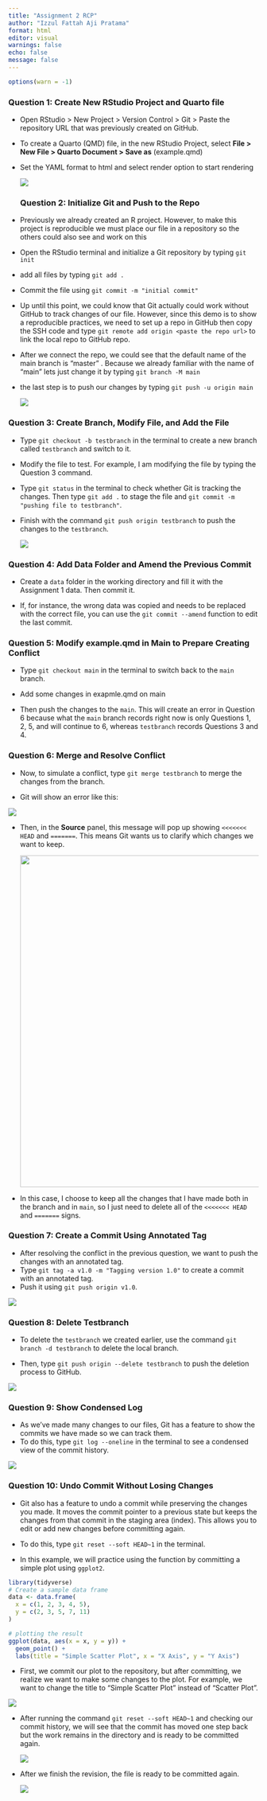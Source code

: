 ```yaml
---
title: "Assignment 2 RCP"
author: "Izzul Fattah Aji Pratama"
format: html
editor: visual
warnings: false
echo: false
message: false
---
```


```r
options(warn = -1)
```

### Question 1: Create New RStudio Project and Quarto file

-   Open RStudio \> New Project \> Version Control \> Git \> Paste the repository URL that was previously created on GitHub.

-   To create a Quarto (QMD) file, in the new RStudio Project, select **File \> New File \> Quarto Document \> Save as** (example.qmd)

-   Set the YAML format to html and select render option to start rendering

    ![](images/clipboard-3291366609.png)

    ### Question 2: Initialize Git and Push to the Repo

-   Previously we already created an R project. However, to make this project is reproducible we must place our file in a repository so the others could also see and work on this

-   Open the RStudio terminal and initialize a Git repository by typing `git init`

-   add all files by typing `git add .`

-   Commit the file using `git commit -m "initial commit"`

-   Up until this point, we could know that Git actually could work without GitHub to track changes of our file. However, since this demo is to show a reproducible practices, we need to set up a repo in GitHub then copy the SSH code and type `git remote add origin <paste the repo url>` to link the local repo to GitHub repo.

-   After we connect the repo, we could see that the default name of the main branch is "master" . Because we already familiar with the name of "main" lets just change it by typing `git branch -M main`

-   the last step is to push our changes by typing `git push -u origin main`

    ![](images/clipboard-3326618688.png)

### Question 3: Create Branch, Modify File, and Add the File

-   Type `git checkout -b testbranch` in the terminal to create a new branch called `testbranch` and switch to it.

-   Modify the file to test. For example, I am modifying the file by typing the Question 3 command.

-   Type `git status` in the terminal to check whether Git is tracking the changes. Then type `git add .` to stage the file and `git commit -m "pushing file to testbranch"`.

-   Finish with the command `git push origin testbranch` to push the changes to the `testbranch`.

    ![](images/clipboard-1433599888.png)

### Question 4: Add Data Folder and Amend the Previous Commit

-   Create a `data` folder in the working directory and fill it with the Assignment 1 data. Then commit it.

-   If, for instance, the wrong data was copied and needs to be replaced with the correct file, you can use the `git commit --amend` function to edit the last commit.

### Question 5: Modify example.qmd in Main to Prepare Creating Conflict

-   Type `git checkout main` in the terminal to switch back to the `main` branch.

-   Add some changes in exapmle.qmd on main

-   Then push the changes to the `main`. This will create an error in Question 6 because what the `main` branch records right now is only Questions 1, 2, 5, and will continue to 6, whereas `testbranch` records Questions 3 and 4.

### Question 6: Merge and Resolve Conflict

-   Now, to simulate a conflict, type `git merge testbranch` to merge the changes from the branch.

-   Git will show an error like this:

![](images/clipboard-2659250452.png)

-   Then, in the **Source** panel, this message will pop up showing `<<<<<<< HEAD` and `=======`. This means Git wants us to clarify which changes we want to keep.

    ![](images/clipboard-3277969989.png){width="667"}

-   In this case, I choose to keep all the changes that I have made both in the branch and in `main`, so I just need to delete all of the `<<<<<<< HEAD` and `=======` signs.

### Question 7: Create a Commit Using Annotated Tag

-   After resolving the conflict in the previous question, we want to push the changes with an annotated tag.
-   Type `git tag -a v1.0 -m "Tagging version 1.0"` to create a commit with an annotated tag.
-   Push it using `git push origin v1.0`.

![](images/clipboard-2645839883.png)

### Question 8: Delete Testbranch

-   To delete the `testbranch` we created earlier, use the command `git branch -d testbranch` to delete the local branch.

-   Then, type `git push origin --delete testbranch` to push the deletion process to GitHub.

![](images/clipboard-348984791.png)

### Question 9: Show Condensed Log

-   As we've made many changes to our files, Git has a feature to show the commits we have made so we can track them.
-   To do this, type `git log --oneline` in the terminal to see a condensed view of the commit history.

![](images/clipboard-2469502363.png)

### Question 10: Undo Commit Without Losing Changes

-   Git also has a feature to undo a commit while preserving the changes you made. It moves the commit pointer to a previous state but keeps the changes from that commit in the staging area (index). This allows you to edit or add new changes before committing again.

-   To do this, type `git reset --soft HEAD~1` in the terminal.

-   In this example, we will practice using the function by committing a simple plot using `ggplot2`.

```r

library(tidyverse)
# Create a sample data frame
data <- data.frame(
  x = c(1, 2, 3, 4, 5),
  y = c(2, 3, 5, 7, 11)
)

# plotting the result
ggplot(data, aes(x = x, y = y)) +
  geom_point() +
  labs(title = "Simple Scatter Plot", x = "X Axis", y = "Y Axis")

```

-   First, we commit our plot to the repository, but after committing, we realize we want to make some changes to the plot. For example, we want to change the title to "Simple Scatter Plot" instead of "Scatter Plot".

![](images/clipboard-4149047022.png)

-   After running the command `git reset --soft HEAD~1` and checking our commit history, we will see that the commit has moved one step back but the work remains in the directory and is ready to be committed again.

    ![](images/clipboard-1567667199.png)

-   After we finish the revision, the file is ready to be committed again.

    ![](images/clipboard-1761549367.png)
